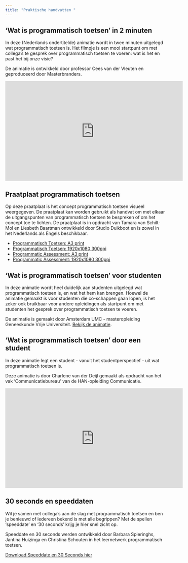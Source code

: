 ```yaml
---
title: "Praktische handvatten "
---
```


## ‘Wat is programmatisch toetsen’ in 2 minuten 

In deze (Nederlands ondertitelde) animatie wordt in twee minuten uitgelegd wat programmatisch toetsen is. Het filmpje is een mooi startpunt om met collega’s te gesprek over programmatisch toetsen te voeren: wat is het en past het bij onze visie?  
 
De animatie is ontwikkeld door professor Cees van der Vleuten en geproduceerd door Masterbranders. 

<iframe width="560" height="315" src="https://www.youtube.com/embed/yhjzsNuVFmI" title="YouTube video player" frameborder="0" allow="accelerometer; autoplay; clipboard-write; encrypted-media; gyroscope; picture-in-picture" allowfullscreen></iframe>

## Praatplaat programmatisch toetsen 

Op deze praatplaat is het concept programmatisch toetsen visueel weergegeven. De praatplaat kan worden gebruikt als handvat om met elkaar de uitgangspunten van programmatisch toetsen te bespreken of om het concept toe te lichten. De praatplaat is in opdracht van Tamara van Schilt-Mol en Liesbeth Baartman ontwikkeld door Studio Duikboot en is zowel in het Nederlands als Engels beschikbaar. 

* [Programmatisch Toetsen: A3 print](https://drive.google.com/file/d/1IXDaY2GhGIwbkfxIrP8ZQaKVXYqMcZZ-/view?usp=share_link)
* [Programmatisch Toetsen: 1920x1080 300ppi](https://drive.google.com/file/d/17eB1fOi7ZU1CLuJ0UbecJhpfM5OHEUiT/view?usp=share_link)
* [Programmatic Assessment: A3 print](https://drive.google.com/file/d/1-z4C3q0oAUE1yXHbO1x1nddJF1_FW3a6/view?usp=share_link)
* [Programmatic Assessment: 1920x1080 300ppi](https://drive.google.com/file/d/1pj4dCIEX8QISTB11mNrLKQy1rod1fXMP/view?usp=share_link) 

## ‘Wat is programmatisch toetsen’ voor studenten            

In deze animatie wordt heel duidelijk aan studenten uitgelegd wat programmatisch toetsen is, en wat het hem kan brengen. Hoewel de animatie gemaakt is voor studenten die co-schappen gaan lopen, is het zeker ook bruikbaar voor andere opleidingen als startpunt om met studenten het gesprek over programmatisch toetsen te voeren.  

De animatie is gemaakt door Amsterdam UMC - masteropleiding Geneeskunde Vrije Universiteit. 
[Bekijk de animatie](https://vimeo.com/536324176).
 
## ‘Wat is programmatisch toetsen’ door een student 

In deze animatie legt een student - vanuit het studentperspectief - uit wat programmatisch toetsen is.  

Deze animatie is door Charlene van der Deijl gemaakt als opdracht van het vak 'Communicatiebureau' van de HAN-opleiding Communicatie. 

<iframe width="560" height="315" src="https://www.youtube.com/embed/ssFiVvV4Hhk" title="YouTube video player" frameborder="0" allow="accelerometer; autoplay; clipboard-write; encrypted-media; gyroscope; picture-in-picture" allowfullscreen></iframe>

## 30 seconds en speeddaten 

Wil je samen met collega's aan de slag met programmatisch toetsen en ben je benieuwd of iedereen bekend is met alle begrippen? Met de spellen 'speeddate' en '30 seconds' krijg je hier snel zicht op.  

Speeddate en 30 seconds werden ontwikkeld door Barbara Spieringhs, Jantina Huizinga en Christina Schouten in het leernetwerk programmatisch toetsen. 

[Download Speeddate en 30 Seconds hier](https://drive.google.com/file/d/16NydCbgOz3jyrmbrxky4gAoCJVC3Vb5b/view?usp=share_link)
